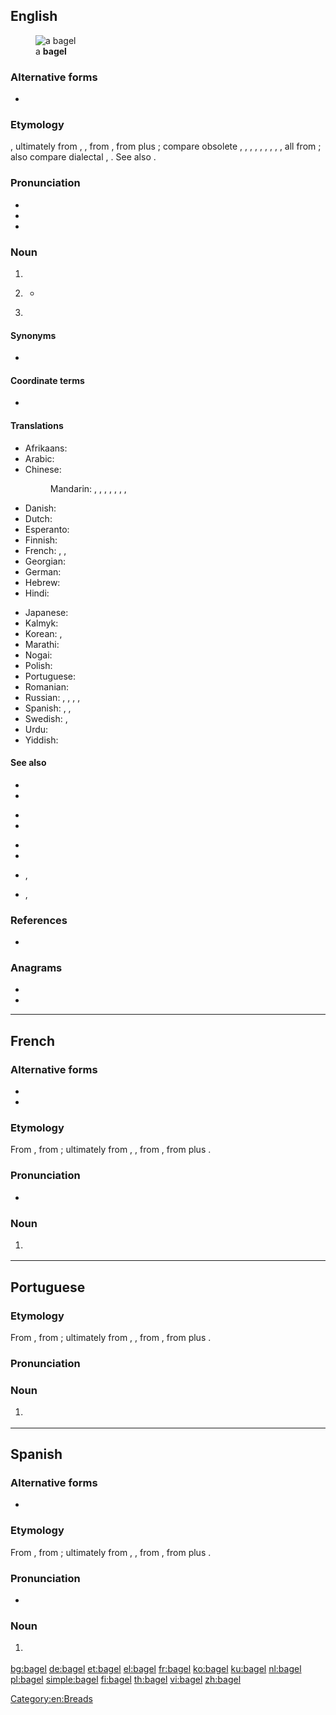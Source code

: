 {{also|Bagel}}
==English==
[[File:Bagel.jpg|thumb|right|a '''bagel''']]

===Alternative forms===
* {{l|en|beigel}} {{qualifier|UK}}

===Etymology===
{{PIE root|en|bʰewgʰ}}
{{bor|en|yi|בייגל}}, ultimately from {{der|en|gmh|bouc}}, {{m|gmh|boug-||ring, bracelet}}, from {{der|en|goh|boug||ring}}, from {{der|en|gem-pro|*baug-||ring}} plus {{m|gem-pro|*-il||noun suffix}}; compare obsolete {{cog|en|bee||metal ring, bracelet}}, {{cog|enm|bege}}, {{m|enm|beh}}, {{cog|ang|bēag}}, {{m|ang|bēah}}, {{cog|ofs|bāg}}, {{cog|osx|bōg}}, {{cog|gml|bōg}}, {{cog|non|baugr}}, all from {{der|en|gem-pro|*baugaz||ring}}; also compare dialectal {{cog|AG.|Beugel}}, {{m|de|Beigel}}. See also {{m|en|beag}}.

===Pronunciation===
{{wikipedia}}
* {{IPA|/ˈbeɪɡəl/|[ˈbe̞ɪ̯ɡɫ̩]|lang=en}}
* {{audio|en-us-bagel.ogg|Audio (US)|lang=en}}
* {{rhymes|eɪɡəl|lang=en}}

===Noun===
{{en-noun}}

# {{l|en|A [[toroidal]] [[bread]] [[roll]] that is [[boil]]ed before it is [[bake]]d.}}
# {{lb|en|tennis|slang}} {{l|en|A [[score]] of 6-0 in a [[set]] (after the shape of a bagel, which looks like a zero).}}
#* {{quote-journal|date=January 30, 2011
|author=Piers Newbery
|title=Australian Open: Djokovic too good for Murray in final
|work=BBC
|url=http://news.bbc.co.uk/sport2/hi/tennis/9380511.stm
|page=
|passage=The Scot, who had been close to a two-set deficit in his semi-final against David Ferrer, avoided the dreaded bagel by seeing off a set point at 5-0 down before finally breaking the Djokovic serve to love as he began to go for his shots with the set seemingly gone.
}}
# {{lb|en|slang|ethnic slur|South Africa}} {{l|en|An overly [[materialistic]] and [[selfish]] [[young]] [[Jewish]] [[man]].}}

====Synonyms====
* {{sense|spoiled young Jewish man}} {{l|en|JAP}} {{qualifier|US|Autralia}}

====Coordinate terms====
* {{sense|spoiled young Jewish man}} {{l|en|kugel}} {{qualifier|South Africa}}

====Translations====
{{trans-top|toroidal bread roll that is boiled and then baked}}
* Afrikaans: {{l|af|bagel}}
* Arabic: {{t|ar|كَعَك|m}}
* Chinese:
*: Mandarin: {{t|cmn|貝果}}, {{t|cmn|贝果|tr=bèiguǒ}}, {{t|cmn|焙果|tr=bèiguǒ}}, {{t|cmn|培果|tr=péiguǒ}}, {{t|cmn|百吉圈|tr=bǎijí quān}}, {{t|cmn|百吉|tr=bǎijí}}, {{t|cmn|麵包圈}}, {{t+|cmn|面包圈|tr=miànbāoquān}}
* Danish: {{t|da|bagel|c}}
* Dutch: {{t|nl|bagel|f|m}}
* Esperanto: {{t|eo|kringo}}
* Finnish: {{t|fi|vesirinkeli}}
* French: {{t+|fr|bagel|m}}, {{t+|fr|baguel|m}}, {{t+|fr|beguel|m}}
* Georgian: {{t|ka|ბლითი}}
* German: {{t+|de|Bagel|m}}
* Hebrew: {{t|he|בייגל|m|tr=béigel|alt=בֵּיְגֶּל}}
* Hindi: {{t|hi|बैगल रोटी|f}}
{{trans-mid}}
* Japanese: {{t|ja|ベーグル|tr=bēguru}}
* Kalmyk: {{t|xal|тоһш}}
* Korean: {{t|ko|베이글}}, {{t|ko|배글 빵}}
* Marathi: {{t|mr|बेगल|m}}
* Nogai: {{t|nog|тогаш}}
* Polish: {{t+|pl|bajgiel|m}}
* Portuguese: {{t|pt|bagel|m}}
* Romanian: {{t+|ro|covrig|m}}
* Russian: {{t+|ru|бу́блик|m}}, {{t+|ru|бара́нка|f}}, {{t+|ru|су́шка|f}}, {{qualifier|foreign style}} {{t+|ru|бейгл|m|tr=bɛjgl}}, {{qualifier|semi-circle}} {{t+|ru|рога́лик|m}}
* Spanish: {{t|es|panecillo|m}}, {{t|es|bagel|m}}, {{t+|es|baguel|m}}
* Swedish: {{t|sv|bagel|c}}, {{t|sv|beigel|c}}
* Urdu: {{t|ur|بیگل روٹی|f|tr=baigal roṭī}}
* Yiddish: {{t|yi|בײגל|m}}
{{trans-bottom}}

====See also====
{{top4}}
* {{l|en|Beuge}}
* {{l|en|beugen}}
{{mid4}}
* {{l|en|Beugung}}
* {{l|en|Biege}}
{{mid4}}
* {{l|en|biegen}}
* {{l|en|Biegung}}
{{mid4}}
* {{l|en|donut}}, {{l|en|doughnut}}
* {{l|en|torus}}, {{l|en|toroid}}
{{bottom}}

===References===
* {{R:Online Etymology Dictionary}}

===Anagrams===
* {{l|en|gable}}
* {{l|en|gleba}}

[[Category:en:Breads]]

----

==French==

===Alternative forms===
* {{l|fr|baguel}}
* {{l|fr|beguel}}

===Etymology===
{{PIE root|fr|bʰewgʰ}}
From {{bor|fr|en|bagel|notext=1}}, from {{der|fr|yi|בייגל}}; ultimately from {{der|fr|gmh|bouc}}, {{m|gmh|boug-||ring, bracelet}}, from {{der|fr|goh|boug||ring}}, from {{der|fr|gem-pro|*baug-||ring}} plus {{m|gem-pro|*-il||noun suffix}}.

===Pronunciation===
{{wikipedia|lang=fr}}
* {{fr-IPA|baguel|bégueul}}

===Noun===
{{fr-noun|m}}

# {{l|en|bagel}} {{gloss|toroidal bread roll}}

{{catlangcode|fr|Breads}}

----

==Portuguese==

===Etymology===
{{PIE root|pt|bʰewgʰ}}
From {{bor|pt|en|bagel|notext=1}}, from {{der|pt|yi|בייגל}}; ultimately from {{der|pt|gmh|bouc}}, {{m|gmh|boug-||ring, bracelet}}, from {{der|pt|goh|boug||ring}}, from {{der|pt|gem-pro|*baug-||ring}} plus {{m|gem-pro|*-il||noun suffix}}.

===Pronunciation===
{{wikipedia|lang=pt}}
{{rfp|pt}}

===Noun===
{{pt-noun|m|s}}

# {{l|en|bagel}} {{gloss|toroidal bread roll}}

{{catlangcode|pt|Breads}}

----

==Spanish==

===Alternative forms===
* {{l|es|baguel}}

===Etymology===
{{PIE root|es|bʰewgʰ}}
From {{bor|es|en|bagel|notext=1}}, from {{der|es|yi|בייגל}}; ultimately from {{der|es|gmh|bouc}}, {{m|gmh|boug-||ring, bracelet}}, from {{der|es|goh|boug||ring}}, from {{der|es|gem-pro|*baug-||ring}} plus {{m|gem-pro|*-il||noun suffix}}.

===Pronunciation===
{{wikipedia|lang=es}}
* {{es-IPA|baguel}}

===Noun===
{{es-noun|m}}

# {{l|en|bagel}} {{gloss|toroidal bread roll}}

{{catlangcode|es|Breads}}

[[bg:bagel]]
[[de:bagel]]
[[et:bagel]]
[[el:bagel]]
[[fr:bagel]]
[[ko:bagel]]
[[ku:bagel]]
[[nl:bagel]]
[[pl:bagel]]
[[simple:bagel]]
[[fi:bagel]]
[[th:bagel]]
[[vi:bagel]]
[[zh:bagel]]